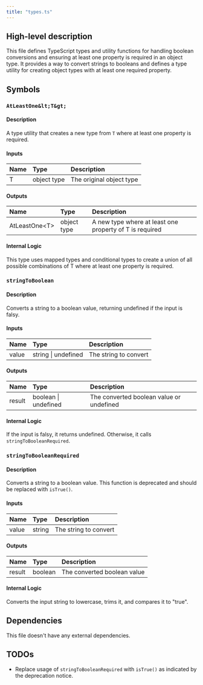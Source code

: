 ```yaml
---
title: "types.ts"
---
```


## High-level description
This file defines TypeScript types and utility functions for handling boolean conversions and ensuring at least one property is required in an object type. It provides a way to convert strings to booleans and defines a type utility for creating object types with at least one required property.

## Symbols

### `AtLeastOne&lt;T&gt;`
#### Description
A type utility that creates a new type from `T` where at least one property is required.

#### Inputs
| Name | Type | Description |
|:-----|:-----|:------------|
| T | object type | The original object type |

#### Outputs
| Name | Type | Description |
|:-----|:-----|:------------|
| AtLeastOne&lt;T&gt; | object type | A new type where at least one property of T is required |

#### Internal Logic
This type uses mapped types and conditional types to create a union of all possible combinations of T where at least one property is required.

### `stringToBoolean`
#### Description
Converts a string to a boolean value, returning undefined if the input is falsy.

#### Inputs
| Name | Type | Description |
|:-----|:-----|:------------|
| value | string \| undefined | The string to convert |

#### Outputs
| Name | Type | Description |
|:-----|:-----|:------------|
| result | boolean \| undefined | The converted boolean value or undefined |

#### Internal Logic
If the input is falsy, it returns undefined. Otherwise, it calls `stringToBooleanRequired`.

### `stringToBooleanRequired`
#### Description
Converts a string to a boolean value. This function is deprecated and should be replaced with `isTrue()`.

#### Inputs
| Name | Type | Description |
|:-----|:-----|:------------|
| value | string | The string to convert |

#### Outputs
| Name | Type | Description |
|:-----|:-----|:------------|
| result | boolean | The converted boolean value |

#### Internal Logic
Converts the input string to lowercase, trims it, and compares it to "true".

## Dependencies
This file doesn't have any external dependencies.

## TODOs
- Replace usage of `stringToBooleanRequired` with `isTrue()` as indicated by the deprecation notice.